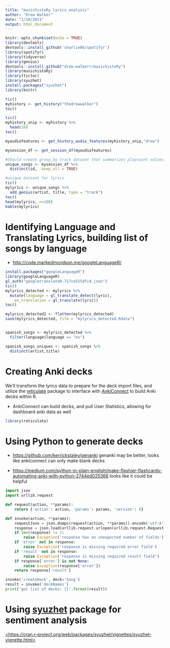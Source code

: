 ```yaml
---
title: "musichistoRy lyrics analysis"
author: "Drew Walker"
date: "1/10/2021"
output: html_document
---
```


```r
knitr::opts_chunk$set(echo = TRUE)
library(devtools)
devtools::install_github('charlie86/spotifyr')
library(spotifyr)
library(tidyverse)
library(genius)
devtools::install_github("drew-walkerr/musichistoRy")
library(musichistoRy)
library(tictoc)
library(syuzhet)
install.packages("syuzhet")
library(knitr)
```

```r
tic()
myhistory <- get_history("thedrewwalker")
toc() 
```

```r
tic()
myhistory_snip <- myhistory %>% 
  head(10) 
toc()

myaudiofeatures <- get_history_audio_features(myhistory_snip,"drew")

```

```r
mysession_df <- get_session_df(myaudiofeatures)

#Should create group_by track dataset that summarizes playcount values and such 
unique_songs <- mysession_df %>% 
  distinct(id, .keep_all = TRUE)

```

```r
#unique dataset for lyrics 
tic()
mylyrics <- unique_songs %>% 
  add_genius(artist, title, type = "track")
toc()
head(mylyrics, n=100)
kable(mylyrics)
```

# Identifying Language and Translating Lyrics, building list of songs by language

-   <http://code.markedmondson.me/googleLanguageR/>

```r
install.packages("googleLanguageR")
library(googleLanguageR)
gl_auth("googletranslateR-717ce515dfc4.json")
tic()
mylyrics_detected <- mylyrics %>% 
  mutate(language = gl_translate_detect(lyric),
    en_translation = gl_translate(lyric))
toc()

mylyrics_detected2 <- flatten(mylyrics_detected)
save(mylyrics_detected, file = "mylyrics_detected.Rdata")



```

```r

spanish_songs <- mylyrics_detected %>% 
  filter(language$language == "es")

spanish_songs_uniques <- spanish_songs %>% 
  distinct(artist,title)
```

# Creating Anki decks

We'll transform the lyrics data to prepare for the deck import files, and utilize the [reticulate](https://rstudio.github.io/reticulate/index.html) package to interface with [AnkiConnect](https://github.com/FooSoft/anki-connect) to build Anki decks within R.

-   AnkiConnect can build decks, and pull User Statistics, allowing for dashboard anki data as well

```r
library(reticulate)

```

# Using Python to generate decks

-   <https://github.com/kerrickstaley/genanki> genanki may be better, looks like ankiconnect can only make blank decks

-   <https://medium.com/python-in-plain-english/make-flashier-flashcards-automating-anki-with-python-2744ed025366> looks like it could be helpful

```python
import json
import urllib.request

def request(action, **params):
    return {'action': action, 'params': params, 'version': 6}

def invoke(action, **params):
    requestJson = json.dumps(request(action, **params)).encode('utf-8')
    response = json.load(urllib.request.urlopen(urllib.request.Request('http://localhost:8765', requestJson)))
    if len(response) != 2:
        raise Exception('response has an unexpected number of fields')
    if 'error' not in response:
        raise Exception('response is missing required error field')
    if 'result' not in response:
        raise Exception('response is missing required result field')
    if response['error'] is not None:
        raise Exception(response['error'])
    return response['result']

invoke('createDeck', deck='Song')
result = invoke('deckNames')
print('got list of decks: {}'.format(result))
```

# Using [syuzhet](https://cran.r-project.org/web/packages/syuzhet/vignettes/syuzhet-vignette.html) package for sentiment analysis

[<https://cran.r-project.org/web/packages/syuzhet/vignettes/syuzhet-vignette.html>](https://cran.r-project.org/web/packages/syuzhet/vignettes/syuzhet-vignette.html){.uri}
